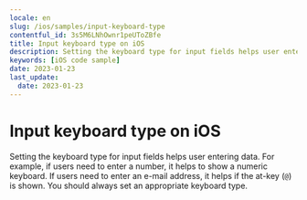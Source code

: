 ```yaml
---
locale: en
slug: /ios/samples/input-keyboard-type
contentful_id: 3s5M6LNhOwnr1peUToZBfe
title: Input keyboard type on iOS
description: Setting the keyboard type for input fields helps user entering data.
keywords: [iOS code sample]
date: 2023-01-23
last_update:
  date: 2023-01-23
---
```


# Input keyboard type on iOS

Setting the keyboard type for input fields helps user entering data. For example, if users need to enter a number, it helps to show a numeric keyboard. If users need to enter an e-mail address, it helps if the at-key (`@`) is shown. You should always set an appropriate keyboard type.

<CodeSample id="input-keyboard-type" locale="en" platform="ios"/>
